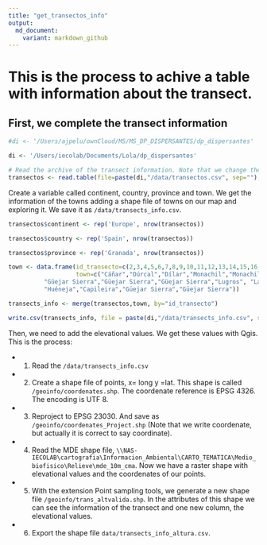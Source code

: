 ```yaml
---
title: "get_transectos_info"
output:
  md_document:
    variant: markdown_github
---
```


# This is the process to achive a table with information about the transect.

## First, we complete the transect information

```r
#di <- '/Users/ajpelu/ownCloud/MS/MS_DP_DISPERSANTES/dp_dispersantes'

di <- '/Users/iecolab/Documents/Lola/dp_dispersantes'

# Read the archive of the transect information. Note that we change the encoding. 
transectos <- read.table(file=paste(di,"/data/transectos.csv", sep=""), header=TRUE, sep=",", fileEncoding='UTF-8')
```

Create a variable called continent, country, province and town. We get the information of the towns adding a shape file of towns on our map and exploring it. We save it as `/data/transects_info.csv`. 

```r

transectos$continent <- rep('Europe', nrow(transectos))

transectos$country <- rep('Spain', nrow(transectos))

transectos$province <- rep('Granada', nrow(transectos))

town <- data.frame(id_transecto=c(2,3,4,5,6,7,8,9,10,11,12,13,14,15,16,17),
                   town=c("Cáñar","Dúrcal","Dílar","Monachil","Monachil","Güejar Sierra","Güejar Sierra",
          "Güejar Sierra","Güejar Sierra","Güejar Sierra","Lugros",	"Lanteira",
          "Huéneja","Capileira","Güejar Sierra","Güejar Sierra"))

transects_info <- merge(transectos,town, by="id_transecto")

write.csv(transects_info, file = paste(di,"/data/transects_info.csv", sep=""), row.names=FALSE, quote= FALSE, fileEncoding='UTF-8')

``` 

Then, we need to add the elevational values. We get these values with Qgis. This is the process:

* 1. Read the `/data/transects_info.csv` 

* 2. Create a shape file of points, x= long y =lat. This shape is called `/geoinfo/coordenates.shp`.
The coordenate reference is EPSG 4326. The encoding is UTF 8. 

* 3. Reproject to EPSG 23030. And save as `/geoinfo/coordenates_Project.shp`
(Note that we write coordenate, but actually it is correct to say coordinate).

* 4. Read the MDE shape file, `\\NAS-IECOLAB\cartografia\Informacion_Ambiental\CARTO_TEMATICA\Medio_biofisico\Relieve\mde_10m_cma`. Now we have a raster shape with elevational values and the coordenates of our points. 

* 5. With the extension Point sampling tools, we generate a new shape file `/geoinfo/trans_altvalida.shp`. In the attributes of this shape we can see the information of the transect and one new column, the elevational values.

* 6. Export the shape file  `data/transects_info_altura.csv`. 